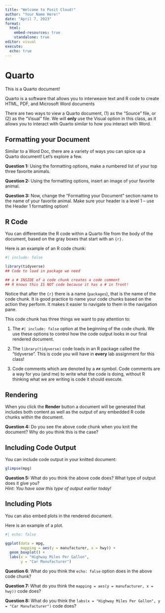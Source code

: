 ```yaml
---
title: "Welcome to Posit Cloud!"
author: "Your Name Here!"
date: "April 7, 2023"
format: 
  html:
    embed-resources: true
    standalone: true
editor: visual
execute: 
  echo: true
---
```


# Quarto

This is a Quarto document!

Quarto is a software that allows you to interweave text and R code to create HTML, PDF, and Microsoft Word documents

There are two ways to view a Quarto document, (1) as the "Source" file, or (2) as the "Visual" file. We will **only** use the Visual option in this class, as it allows you to interact with Quarto similar to how you interact with Word.

## Formatting your Document

Similar to a Word Doc, there are a variety of ways you can spice up a Quarto document! Let's explore a few.

**Question 1:** Using the formatting options, make a numbered list of your top three favorite animals.

**Question 2:** Using the formatting options, insert an image of your favorite animal.

**Question 3:** Now, change the "Formatting your Document" section name to the name of your favorite animal. Make sure your header is a level 1 -- use the Header 1 formatting option!

## R Code

You can differentiate the R code within a Quarto file from the body of the document, based on the gray boxes that start with an `{r}.`

Here is an example of an R code chunk:

```r
#| include: false

library(tidyverse)
## Code to load in package we need

## a # INSIDE of a code chunk creates a code comment
## R knows this IS NOT code because it has a # in front! 
```

Notice that after the `{r}` there is a name (`packages`), that is the name of the code chunk. It is good practice to name your code chunks based on the action they perform. It makes it easier to navigate to them in the navigation pane.

This code chunk has three things we want to pay attention to:

1.  The `#| include: false` option at the beginning of the code chunk. We use these options to control how the code output looks in our final rendered document.

2.  The `library(tidyverse)` code loads in an R package called the "tidyverse". This is code you will have in **every** lab assignment for this class!

3.  Code comments which are denoted by a `##` symbol. Code comments are a way for you (and me) to write what the code is doing, without R thinking what we are writing is code it should execute.

## Rendering

When you click the **Render** button a document will be generated that includes both content as well as the output of any embedded R code chunks within the document.

**Question 4:** Do you see the above code chunk when you knit the document? Why do you think this is the case?

## Including Code Output

You can include code output in your knitted document:

```r
glimpse(mpg)
```

**Question 5:** What do you think the above code does? What type of output does it give you?\
*Hint: You have saw this type of output earlier today!\
*

## Including Plots

You can also embed plots in the rendered document.

Here is an example of a plot.

```r
#| echo: false

ggplot(data = mpg, 
       mapping = aes(y = manufacturer, x = hwy)) + 
  geom_boxplot() +
  labs(x = "Highway Miles Per Gallon", 
       y = "Car Manufacturer")
```

**Question 6**: What do you think the `echo: false` option does in the above code chunk?

**Question 7:** What do you think the `mapping = aes(y = manufacturer, x = hwy))` code does?

**Question 8:** What do you think the `labs(x = "Highway Miles Per Gallon", y = "Car Manufacturer")` code does?
